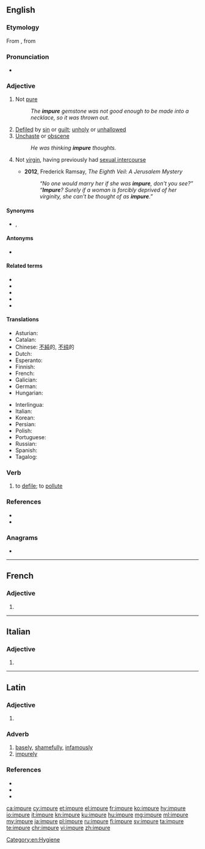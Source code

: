 ==English==

===Etymology===
From {{etyl|frm|en}} {{m|frm|impur}}, from {{etyl|la|en}} {{m|la|impurus}}

===Pronunciation===
* {{rhymes|ʊə(r)|lang=en}}

===Adjective===
{{en-adj}}

# Not [[pure]]
#: ''The '''impure''' gemstone was not good enough to be made into a necklace, so it was thrown out.''
# [[defile|Defiled]] by [[sin]] or [[guilt]]; [[unholy]] or [[unhallowed]]
# [[unchaste|Unchaste]] or [[obscene]]
#: ''He was thinking '''impure''' thoughts.''
# {{lb|en|Judaism}} Not [[virgin]], having previously had [[sexual intercourse]]
#* '''2012''', Frederick Ramsay, ''The Eighth Veil: A Jerusalem Mystery''
#*: ''“No one would marry her if she was '''impure''', don't you see?” “'''Impure'''? Surely if a woman is forcibly deprived of her virginity, she can't be thought of as '''impure'''.”''

====Synonyms====
* {{l|en|imperfect}}, {{l|en|tainted}}

====Antonyms====
* {{l|en|pure}}

====Related terms====
* {{l|en|impuration}}
* {{l|en|impurely}}
* {{l|en|impureness}}
* {{l|en|impurify}}
* {{l|en|impurity}}

====Translations====
{{trans-top|impure}}
* Asturian: {{t|ast|impuru}}
* Catalan: {{t+|ca|impur}}
* Chinese: [[不純]]的, [[不纯]]的
* Dutch: {{t+|nl|onzuiver}}
* Esperanto: {{t|eo|malpura}}
* Finnish: {{t|fi|epäpuhdas}}
* French: {{t+|fr|impur|m}}
* Galician: {{t|gl|impuro}}
* German: {{t|de|unrein}}
* Hungarian: {{t+|hu|szennyezett}}
{{trans-mid}}
* Interlingua: {{t|ia|impur}}
* Italian: {{t+|it|impuro|m}}
* Korean: {{t|ko|불결한}}
* Persian: {{t|fa|ناپاز|tr=nâpâz|sc=fa-Arab}}
* Polish: {{t+|pl|nieczysty}}
* Portuguese: {{t+|pt|impuro}}
* Russian: {{t+|ru|нечи́стый}}
* Spanish: {{t+|es|impuro|m}}
* Tagalog: {{t|tl|ditagnas}}
{{trans-bottom}}

===Verb===
{{en-verb|impur}}

# {{lb|en|transitive|obsolete}} to [[defile]]; to [[pollute]]

===References===
* {{R:Century 1911}}
* {{R:Webster 1913}}

===Anagrams===
* {{l|en|umpire}}

[[Category:en:Hygiene]]

----

==French==

===Adjective===
{{fr-adj-form}}

# {{feminine singular of|impur|lang=fr}}

----

==Italian==

===Adjective===
{{head|it|adjective form|g=f-p}}

# {{feminine plural of|impuro|lang=it}}

----

==Latin==

===Adjective===
{{la-adj-form|impūre}}

# {{inflection of|impūrus||voc|m|s|lang=la}}

===Adverb===
{{la-adv|impūrē}}

# [[basely]], [[shamefully]], [[infamously]]
# [[impurely]]

===References===
* {{R:L&S}}
* {{R:Elementary Lewis}}
* {{R:Gaffiot}}

[[ca:impure]]
[[cy:impure]]
[[et:impure]]
[[el:impure]]
[[fr:impure]]
[[ko:impure]]
[[hy:impure]]
[[io:impure]]
[[it:impure]]
[[kn:impure]]
[[ku:impure]]
[[hu:impure]]
[[mg:impure]]
[[ml:impure]]
[[my:impure]]
[[ja:impure]]
[[pl:impure]]
[[ru:impure]]
[[fi:impure]]
[[sv:impure]]
[[ta:impure]]
[[te:impure]]
[[chr:impure]]
[[vi:impure]]
[[zh:impure]]
